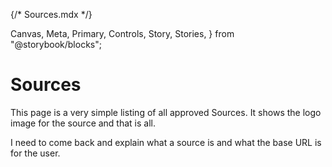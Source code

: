 {/* Sources.mdx */}

  Canvas,
  Meta,
  Primary,
  Controls,
  Story,
  Stories,
} from "@storybook/blocks";


<Meta of={Sources} />

# Sources

This page is a very simple listing of all approved Sources. It shows the logo image for the source and that is all.

I need to come back and explain what a source is and what the base URL is for the user.

<Primary />
<Controls />
<Stories />
